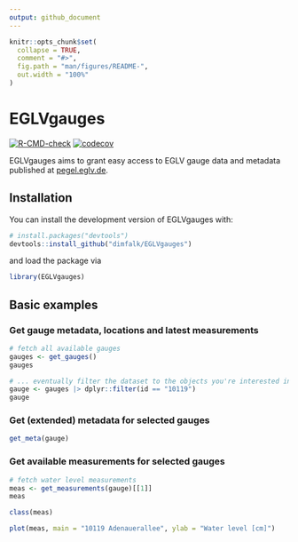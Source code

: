 ```yaml
---
output: github_document
---
```


<!-- README.md is generated from README.Rmd. Please edit that file -->

```r
knitr::opts_chunk$set(
  collapse = TRUE,
  comment = "#>",
  fig.path = "man/figures/README-",
  out.width = "100%"
)
```

# EGLVgauges

<!-- badges: start -->
[![R-CMD-check](https://github.com/dimfalk/EGLVgauges/actions/workflows/R-CMD-check.yaml/badge.svg)](https://github.com/dimfalk/EGLVgauges/actions/workflows/R-CMD-check.yaml)
[![codecov](https://codecov.io/gh/dimfalk/EGLVgauges/branch/main/graph/badge.svg?token=3JJOI51OT8)](https://codecov.io/gh/dimfalk/EGLVgauges)
<!-- badges: end -->

EGLVgauges aims to grant easy access to EGLV gauge data and metadata published at [pegel.eglv.de](https://pegel.eglv.de/).

## Installation

You can install the development version of EGLVgauges with:

``` r
# install.packages("devtools")
devtools::install_github("dimfalk/EGLVgauges")
```

and load the package via

```r
library(EGLVgauges)
```

## Basic examples

### Get gauge metadata, locations and latest measurements

```r
# fetch all available gauges
gauges <- get_gauges()
gauges

# ... eventually filter the dataset to the objects you're interested in
gauge <- gauges |> dplyr::filter(id == "10119")
gauge
```

### Get (extended) metadata for selected gauges

```r
get_meta(gauge)
```

### Get available measurements for selected gauges

```r
# fetch water level measurements
meas <- get_measurements(gauge)[[1]]
meas

class(meas)

plot(meas, main = "10119 Adenauerallee", ylab = "Water level [cm]")
```
